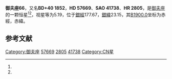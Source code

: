 {{Starbox begin
| name = 御夫座66
}}
{{Starbox observe
| epoch = [[J2000.0|J2000.0]]
| constell = [[御夫座|御夫座]]<ref name=SIMBAD>{{cite web
 | url=http://simbad.u-strasbg.fr/simbad/sim-id?Ident=HR+2805
 | title =Pulsating variable Star
 | publisher=Centre de Données astronomiques de Strasbourg
 | work=SIMBAD
 | accessdate=2012-07-13}}</ref><ref name=DATA>{{cite web
 | url=http://vizier.u-strasbg.fr/viz-bin/VizieR-5?-out.add=.&-source=5050&-corr=PK=HR&-out.max=9999&HR=2805
 | title=VizieR Detailed Page
 | accessdate=2012-07-13
 | archive-date=2016-03-05
 | archive-url=https://web.archive.org/web/20160305033024/http://vizier.u-strasbg.fr/viz-bin/VizieR-5?-out.add=.&-source=5050&-corr=PK=HR&-out.max=9999&HR=2805
 }}</ref>
| 星官 = 
| ra = {{RA|7|24|8.5}}<ref name=SIMBAD /><ref name=DATA />
| dec = {{DEC|+40|40|20}}<ref name=SIMBAD /><ref name=DATA />
| appmag_v = 5.19<ref name=SIMBAD /><ref name=DATA />
}}
{{Starbox character
| class = K1+IIIaCN1<ref name=SIMBAD /><ref name=DATA />
| b-v = 1.23<ref name=SIMBAD /><ref name=DATA />
| u-b = 1.24<ref name=SIMBAD /><ref name=DATA />
| r-i = <ref name=SIMBAD /><ref name=DATA />
| variable = 
}}
{{Starbox astrometry
| radial_v = 1.24
| prop_mo_ra = 21
| parallax = 0.007
| p_error = 
}}
{{Starbox catalog
| names =BD+40 1852，[[SAO星表|SAO]] 41738，[[HD星表|HD]] 57669，[[HR星表|HR]] 2805}}
{{Starbox reference |Simbad=HR+2805}}
{{Starbox end}}

'''御夫座66'''，又名'''BD+40 1852'''，'''HD 57669'''、'''SAO 41738'''、'''HR 2805'''，是[[御夫座|御夫座]]的一颗恒星<ref name=SIMBAD /><ref name=DATA />，视星等为5.19，位于[[銀道座標系|銀經]]177.67，[[銀道座標系|銀緯]]23.15，其[[B1900.0|B1900.0]]坐标为赤經{{RA|7|17|13}}，赤緯{{DEC|+40|23.15|54}}。

== 参考文献 ==
{{reflist}}

{{star-stub}}

{{御夫座恒星}}
{{星官|座旗|9|11}}
[[Category:御夫座|Category:御夫座]]
[[Category:HD和HDE天體|57669]]
[[Category:HR天體|2805]]
[[Category:SAO天體|41738]]
[[Category:CN星|Category:CN星]]